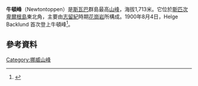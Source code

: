 {{Infobox mountain
| name = 牛頓峰
| photo = Newtontoppen.jpg
| photo_caption = Southwestern face of Newtontoppen
| Elevation= 1713
| elevation_ref = <ref name="peakbagger">{{cite web |url=http://www.peakbagger.com/peak.aspx?pid=8817 |title=Newtontoppen, Svalbard |author=<!--Staff writer(s); no by-line.--> |date= |website= |publisher=Peakbagger.com |accessdate=5 June 2014 |archive-date=2015-05-02 |archive-url=https://web.archive.org/web/20150502060946/http://www.peakbagger.com/peak.aspx?pid=8817 |dead-url=no }}</ref>
| Prominence = 1713
| prominence_ref = <ref name="peakbagger"/>
| map = Svalbard
| map_caption = [[斯瓦巴|斯瓦巴]]
| map_size = 220
| label_position = 
| listing = [[Ultra_prominent_peak|Ultra]]
| translation = Newton Peak
| language = English
| location = [[斯匹次卑爾根島|斯匹次卑爾根島]]
| range = 
| lat_d = 79 | lat_m = 0 | lat_s = 38 | lat_NS = N
| long_d = 17 | long_m = 29 | long_s = 27 | long_EW = E
| coordinates_ref = <ref name="peakbagger"/>
| region = NO
| topo = 
| type = [[花崗岩|花崗岩]]
| age = [[志留紀|志留紀]]晚期
| first_ascent =1900年8月4日, Helge Backlund
| easiest_route = 
}}

'''牛頓峰'''（Newtontoppen）是[[斯瓦巴|斯瓦巴]]群島最高[[山峰|山峰]]，海拔1,713米。它位於[[斯匹次卑爾根島|斯匹次卑爾根島]]東北角，主要由[[志留紀|志留紀]]時期[[花崗岩|花崗岩]]所構成。1900年8月4日，Helge Backlund 首次登上牛頓峰<ref>{{cite web |url=http://placenames.npolar.no/stadnamn/Newtontoppen?ident=10347&lang=en |title=Newtontoppen (Svalbard) |author=<!--Staff writer(s); no by-line.--> |date= |website=placenames.npolar.no |publisher=Norsk Polarinstitutt |accessdate=5 June 2014 |archive-date=2017-01-08 |archive-url=https://web.archive.org/web/20170108131820/http://placenames.npolar.no/stadnamn/Newtontoppen?ident=10347&lang=en |dead-url=no }}</ref>。

==參考資料==
{{Reflist}}


[[Category:挪威山峰|Category:挪威山峰]]